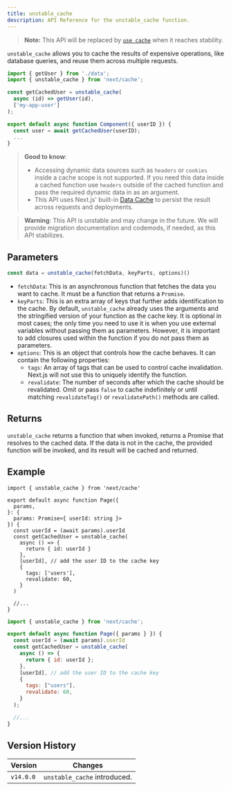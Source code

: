 ```yaml
---
title: unstable_cache
description: API Reference for the unstable_cache function.
---
```


> **Note:** This API will be replaced by [`use cache`](/docs/app/api-reference/directives/use-cache) when it reaches stability.

`unstable_cache` allows you to cache the results of expensive operations, like database queries, and reuse them across multiple requests.

```jsx
import { getUser } from './data';
import { unstable_cache } from 'next/cache';

const getCachedUser = unstable_cache(
  async (id) => getUser(id),
  ['my-app-user']
);

export default async function Component({ userID }) {
  const user = await getCachedUser(userID);
  ...
}
```

> **Good to know**:
>
> - Accessing dynamic data sources such as `headers` or `cookies` inside a cache scope is not supported. If you need this data inside a cached function use `headers` outside of the cached function and pass the required dynamic data in as an argument.
> - This API uses Next.js' built-in [Data Cache](/docs/app/building-your-application/caching#data-cache) to persist the result across requests and deployments.

> **Warning**: This API is unstable and may change in the future. We will provide migration documentation and codemods, if needed, as this API stabilizes.

## Parameters

```jsx
const data = unstable_cache(fetchData, keyParts, options)()
```

- `fetchData`: This is an asynchronous function that fetches the data you want to cache. It must be a function that returns a `Promise`.
- `keyParts`: This is an extra array of keys that further adds identification to the cache. By default, `unstable_cache` already uses the arguments and the stringified version of your function as the cache key. It is optional in most cases; the only time you need to use it is when you use external variables without passing them as parameters. However, it is important to add closures used within the function if you do not pass them as parameters.
- `options`: This is an object that controls how the cache behaves. It can contain the following properties:
  - `tags`: An array of tags that can be used to control cache invalidation. Next.js will not use this to uniquely identify the function.
  - `revalidate`: The number of seconds after which the cache should be revalidated. Omit or pass `false` to cache indefinitely or until matching `revalidateTag()` or `revalidatePath()` methods are called.

## Returns

`unstable_cache` returns a function that when invoked, returns a Promise that resolves to the cached data. If the data is not in the cache, the provided function will be invoked, and its result will be cached and returned.

## Example

```tsx filename="app/page.tsx" switcher
import { unstable_cache } from 'next/cache'

export default async function Page({
  params,
}: {
  params: Promise<{ userId: string }>
}) {
  const userId = (await params).userId
  const getCachedUser = unstable_cache(
    async () => {
      return { id: userId }
    },
    [userId], // add the user ID to the cache key
    {
      tags: ['users'],
      revalidate: 60,
    }
  )

  //...
}
```

```jsx filename="app/page.jsx" switcher
import { unstable_cache } from 'next/cache';

export default async function Page({ params } }) {
  const userId = (await params).userId
  const getCachedUser = unstable_cache(
    async () => {
      return { id: userId };
    },
    [userId], // add the user ID to the cache key
    {
      tags: ["users"],
      revalidate: 60,
    }
  );

  //...
}
```

## Version History

| Version   | Changes                      |
| --------- | ---------------------------- |
| `v14.0.0` | `unstable_cache` introduced. |
